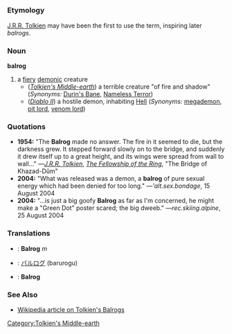 =={{en}}==
===Etymology===
[[w:J.R.R. Tolkien|J.R.R. Tolkien]] may have been the first to use the term, inspiring later ''balrogs''.
===Noun===
'''balrog'''

#a [[fiery]] [[demonic]] creature
#*(''[[w:Middle-earth|Tolkien's Middle-earth]]'') a terrible creature "of fire and shadow" (''Synonyms:'' [[Durin's Bane]], [[Nameless Terror]])
#*(''[[w:Diablo II|Diablo II]]'') a hostile demon, inhabiting [[Hell]] (''Synonyms:'' [[megademon]], [[pit lord]], [[venom lord]])
===Quotations===
*'''1954:''' "The '''Balrog''' made no answer. The fire in it seemed to die, but the darkness grew. It stepped forward slowly on to the bridge, and suddenly it drew itself up to a great height, and its wings were spread from wall to wall…" —''[[w:J.R.R. Tolkien|J.R.R. Tolkien]]'', ''[[w:The Fellowship of the Ring (book)|The Fellowship of the Ring]]'', "The Bridge of Khazad-Dûm"
*'''2004:''' "What was released was a demon, a '''balrog''' of pure sexual energy which had been denied for too long." —'''alt.sex.bondage'', 15 August 2004
*'''2004:''' "…is just a big goofy '''Balrog''' as far as I'm concerned, he might make a "Green Dot" poster scared; the big dweeb." —''rec.skiing.alpine'', 25 August 2004

===Translations===
*{{fr}}: '''Balrog''' ''m''
*{{ja}}: [[バルログ]] (barurogu)
*{{pl}}: '''Balrog'''
===See Also===
*[[w:Balrog|Wikipedia article on Tolkien's Balrogs]]
[[Category:Tolkien's Middle-earth]]